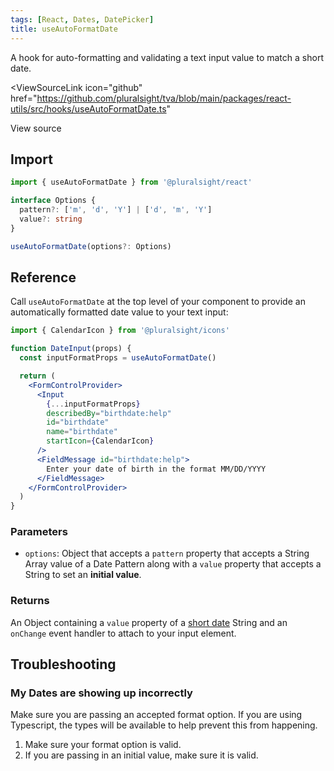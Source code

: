```yaml
---
tags: [React, Dates, DatePicker]
title: useAutoFormatDate
---
```



<p className="size-xxl">
  A hook for auto-formatting and validating a text input value to match a short
  date.
</p>

<ViewSourceLink
  icon="github"
  href="https://github.com/pluralsight/tva/blob/main/packages/react-utils/src/hooks/useAutoFormatDate.ts"
>
  View source
</ViewSourceLink>

## Import

```javascript
import { useAutoFormatDate } from '@pluralsight/react'
```

```typescript
interface Options {
  pattern?: ['m', 'd', 'Y'] | ['d', 'm', 'Y']
  value?: string
}

useAutoFormatDate(options?: Options)
```

## Reference

Call `useAutoFormatDate` at the top level of your component to provide an automatically formatted date value to your text input:

```jsx showLineNumbers {4,9}
import { CalendarIcon } from '@pluralsight/icons'

function DateInput(props) {
  const inputFormatProps = useAutoFormatDate()

  return (
    <FormControlProvider>
      <Input
        {...inputFormatProps}
        describedBy="birthdate:help"
        id="birthdate"
        name="birthdate"
        startIcon={CalendarIcon}
      />
      <FieldMessage id="birthdate:help">
        Enter your date of birth in the format MM/DD/YYYY
      </FieldMessage>
    </FormControlProvider>
  )
}
```

### Parameters

- `options`: Object that accepts a `pattern` property that accepts a String Array value of a Date Pattern along with a `value` property that accepts a String to set an **initial value**.

### Returns

An Object containing a `value` property of a [short date](https://moment.github.io/luxon/#/formatting?id=presets) String and an `onChange` event handler to attach to your input element.

## Troubleshooting

### My Dates are showing up incorrectly

Make sure you are passing an accepted format option. If you are using Typescript, the types will be available to help prevent this from happening.

1. Make sure your format option is valid.
2. If you are passing in an initial value, make sure it is valid.
